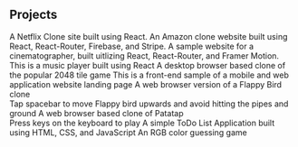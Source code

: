 ## Projects

<ProjectCard
	title='Netflix Clone'
	link='https://nflx-clone-np.web.app'
	bg='linear-gradient(to right, #111 0%, #E50914 100%)'>
	A Netflix Clone site built using React.
</ProjectCard>
<ProjectCard
	title='Amazon Clone'
	link='https://amzn-cln-np.web.app'
	bg='linear-gradient(to right, #131921 0%, #cd9042 100%)'>
	An Amazon clone website built using React, React-Router, Firebase, and Stripe.
</ProjectCard>
<ProjectCard
	title='InMoto'
	link='https://inmoto.netlify.app'
	bg='linear-gradient(to right, #23d997 0%, #D96ED4 100%)'>
	A sample website for a cinematographer, built uitlizing React, React-Router, and Framer Motion.
</ProjectCard>
<ProjectCard
	title='Waves Music Player'
	link='https://wavesmp.netlify.app'
	bg='linear-gradient(to right, #ffa5a5 0%, #f18080 100%)'>
	This is a music player built using React
</ProjectCard>
<ProjectCard
	title='2048 Clone'
	link='https://2048-game.on.fleek.co/'
	bg='linear-gradient(to right, #ffcea4 0%, #ffab6e 100%)'>
	A desktop browser based clone of the popular 2048 tile game
</ProjectCard>
<ProjectCard
	title='Pawfect Match'
	link='https://nikhilpatel87.github.io/pawfectmatch/'
	bg='linear-gradient(to right, #e4e5e6 0%, #00416A 100%)'>
	This is a front-end sample of a mobile and web application website landing
	page
</ProjectCard>
<ProjectCard
	title='Flappy Bird Clone'
	link='https://flappybird-clone.on.fleek.co'
	bg='linear-gradient(to right, #007ced 0%, #cce7ff 100%)'>
	A web browser version of a Flappy Bird clone<br />
   	Tap spacebar to move Flappy bird upwards and avoid hitting the pipes and ground
</ProjectCard>
<ProjectCard
	title='Patatap Clone'
	link='https://nikhilpatel87.github.io/patatap-clone/'
	bg='linear-gradient(to right, #0D324D 0%, #7F5A83 100%)'>
	A web browser based clone of Patatap<br />Press keys on the keyboard to play
</ProjectCard>
<ProjectCard
	title='ToDo List Web App'
	link='https://nikhilpatel87.github.io/TodoList/'
	bg='linear-gradient(to right, #00223E 0%, #FFA17F 100%)'>
	A simple ToDo List Application built using HTML, CSS, and JavaScript
</ProjectCard>
<ProjectCard
	title='RGB Color Game'
	link='https://nikhilpatel87.github.io/rgbcolorgame/'
	bg='linear-gradient(to right, #380036 0%, #0CBABA 100%)'>
	An RGB color guessing game
</ProjectCard>
